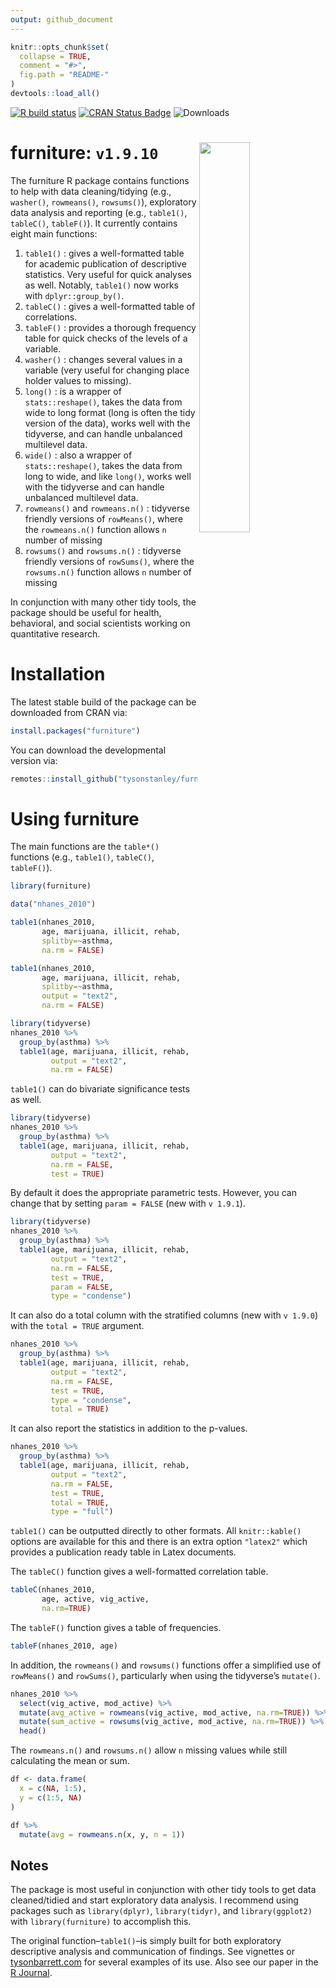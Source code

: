 ```yaml
---
output: github_document
---
```


<!-- README.md is generated from README.Rmd. Please edit that file -->

```r
knitr::opts_chunk$set(
  collapse = TRUE,
  comment = "#>",
  fig.path = "README-"
)
devtools::load_all()
```

<!-- badges: start -->

[![R build status](https://github.com/TysonStanley/furniture/workflows/R-CMD-check/badge.svg)](https://github.com/TysonStanley/furniture/actions)
[![CRAN Status Badge](https://www.r-pkg.org/badges/version/furniture)](https://cran.r-project.org/package=furniture)
![Downloads](https://cranlogs.r-pkg.org/badges/grand-total/furniture)
  
<!-- badges: end -->



# furniture: `v1.9.10` <img src="man/figures/furniture_hex_v2_full.png" align="right" width="40%" height="40%" />

The furniture R package contains functions to help with data cleaning/tidying (e.g., `washer()`, `rowmeans()`, `rowsums()`), exploratory data analysis and reporting (e.g., `table1()`, `tableC()`, `tableF()`). It currently contains eight main functions:

1. `table1()` : gives a well-formatted table for academic publication of descriptive statistics. Very useful for quick analyses as well. Notably, `table1()` now works with `dplyr::group_by()`.
2. `tableC()` : gives a well-formatted table of correlations.
3. `tableF()` : provides a thorough frequency table for quick checks of the levels of a variable.
4. `washer()` : changes several values in a variable (very useful for changing place holder values to missing).
5. `long()` : is a wrapper of `stats::reshape()`, takes the data from wide to long format (long is often the tidy version of the data), works well with the tidyverse, and can handle unbalanced multilevel data.
6. `wide()` : also a wrapper of `stats::reshape()`, takes the data from long to wide, and like `long()`, works well with the tidyverse and can handle unbalanced multilevel data.
7. `rowmeans()` and `rowmeans.n()` : tidyverse friendly versions of `rowMeans()`, where the `rowmeans.n()` function allows `n` number of missing
8. `rowsums()` and `rowsums.n()` : tidyverse friendly versions of `rowSums()`, where the `rowsums.n()` function allows `n` number of missing

In conjunction with many other tidy tools, the package should be useful for health, behavioral, and social scientists working on quantitative research.

# Installation

The latest stable build of the package can be downloaded from CRAN via:

```r
install.packages("furniture")
```

You can download the developmental version via:

```r
remotes::install_github("tysonstanley/furniture")
```

# Using furniture

The main functions are the `table*()` functions (e.g., `table1()`, `tableC()`, `tableF()`).

```r
library(furniture)
```

```r
data("nhanes_2010")

table1(nhanes_2010,
       age, marijuana, illicit, rehab,
       splitby=~asthma,
       na.rm = FALSE)
```

```r
table1(nhanes_2010,
       age, marijuana, illicit, rehab,
       splitby=~asthma, 
       output = "text2",
       na.rm = FALSE)
```

```r
library(tidyverse)
nhanes_2010 %>%
  group_by(asthma) %>%
  table1(age, marijuana, illicit, rehab,
         output = "text2",
         na.rm = FALSE)
```

`table1()` can do bivariate significance tests as well.

```r
library(tidyverse)
nhanes_2010 %>%
  group_by(asthma) %>%
  table1(age, marijuana, illicit, rehab,
         output = "text2",
         na.rm = FALSE,
         test = TRUE)
```

By default it does the appropriate parametric tests. However, you can change that by setting `param = FALSE` (new with `v 1.9.1`).

```r
library(tidyverse)
nhanes_2010 %>%
  group_by(asthma) %>%
  table1(age, marijuana, illicit, rehab,
         output = "text2",
         na.rm = FALSE,
         test = TRUE,
         param = FALSE,
         type = "condense")
```

It can also do a total column with the stratified columns (new with `v 1.9.0`) with the `total = TRUE` argument.

```r
nhanes_2010 %>%
  group_by(asthma) %>%
  table1(age, marijuana, illicit, rehab,
         output = "text2",
         na.rm = FALSE,
         test = TRUE,
         type = "condense",
         total = TRUE)
```

It can also report the statistics in addition to the p-values.

```r
nhanes_2010 %>%
  group_by(asthma) %>%
  table1(age, marijuana, illicit, rehab,
         output = "text2",
         na.rm = FALSE,
         test = TRUE,
         total = TRUE,
         type = "full")
```

`table1()` can be outputted directly to other formats. All `knitr::kable()` options are available for this and there is an extra option `"latex2"` which provides a publication ready table in Latex documents.

The `tableC()` function gives a well-formatted correlation table.

```r
tableC(nhanes_2010, 
       age, active, vig_active, 
       na.rm=TRUE)
```

The `tableF()` function gives a table of frequencies.

```r
tableF(nhanes_2010, age)
```

In addition, the `rowmeans()` and `rowsums()` functions offer a simplified use of `rowMeans()` and `rowSums()`, particularly when using the tidyverse's `mutate()`.

```r
nhanes_2010 %>%
  select(vig_active, mod_active) %>%
  mutate(avg_active = rowmeans(vig_active, mod_active, na.rm=TRUE)) %>%
  mutate(sum_active = rowsums(vig_active, mod_active, na.rm=TRUE)) %>% 
  head()
```

The `rowmeans.n()` and `rowsums.n()` allow `n` missing values while still calculating the mean or sum.

```r
df <- data.frame(
  x = c(NA, 1:5),
  y = c(1:5, NA)
)

df %>%
  mutate(avg = rowmeans.n(x, y, n = 1))
```

## Notes

The package is most useful in conjunction with other tidy tools to get data cleaned/tidied and start exploratory data analysis. I recommend using packages such as `library(dplyr)`, `library(tidyr)`, and `library(ggplot2)` with `library(furniture)` to accomplish this.

The original function--`table1()`--is simply built for both exploratory descriptive analysis and communication of findings. See vignettes or [tysonbarrett.com](https://tysonstanley.github.io/) for several examples of its use. Also see our paper in the [R Journal](https://journal.r-project.org/archive/2017/RJ-2017-037/RJ-2017-037.pdf).









